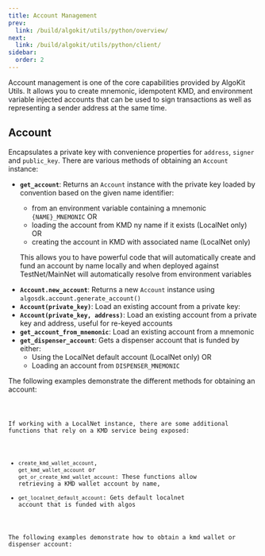 ```yaml
---
title: Account Management
prev:
  link: /build/algokit/utils/python/overview/
next:
  link: /build/algokit/utils/python/client/
sidebar:
  order: 2
---
```



Account management is one of the core capabilities provided by AlgoKit Utils. It allows you to create mnemonic, idempotent KMD, and environment variable injected accounts
that can be used to sign transactions as well as representing a sender address at the same time.

## Account

Encapsulates a private key with convenience properties for `address`, `signer` and `public_key`.
There are various methods of obtaining an `Account` instance:

- **`get_account`**: Returns an `Account` instance with the private key loaded by convention based on the given name identifier:

  - from an environment variable containing a mnemonic `{NAME}_MNEMONIC` OR
  - loading the account from KMD ny name if it exists (LocalNet only) OR
  - creating the account in KMD with associated name (LocalNet only)

  This allows you to have powerful code that will automatically create and fund an account by name locally and when deployed against
  TestNet/MainNet will automatically resolve from environment variables

* **`Account.new_account`**: Returns a new `Account` instance using `algosdk.account.generate_account()`
* **`Account(private_key)`**: Load an existing account from a private key:
* **`Account(private_key, address)`**: Load an existing account from a private key and address, useful for re-keyed accounts
* **`get_account_from_mnemonic`**: Load an existing account from a mnemonic
* **`get_dispenser_account`**: Gets a dispenser account that is funded by either:
  - Using the LocalNet default account (LocalNet only) OR
  - Loading an account from `DISPENSER_MNEMONIC`

The following examples demonstrate the different methods for obtaining an account:

<Code code={getAccountExample} lang='py' frame='none' />

If working with a LocalNet instance, there are some additional functions that rely on a KMD service being exposed:

- `create_kmd_wallet_account`, `get_kmd_wallet_account` or `get_or_create_kmd_wallet_account`: These functions allow retrieving a KMD wallet account by name,
- `get_localnet_default_account`: Gets default localnet account that is funded with algos

The following examples demonstrate how to obtain a kmd wallet or dispenser account:

<Code code={kmdDispenserAccountExample} lang='py' frame='none' />
